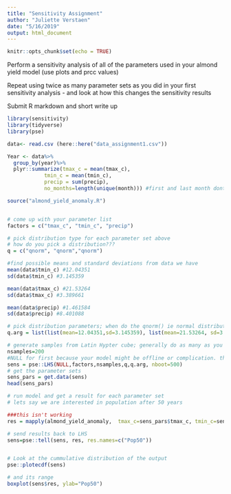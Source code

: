 ```yaml
---
title: "Sensitivity Assignment"
author: "Juliette Verstaen"
date: "5/16/2019"
output: html_document
---
```


```r
knitr::opts_chunk$set(echo = TRUE)
```


Perform a sensitivity analysis of all of the parameters used in your almond yield model  (use plots and prcc values)

Repeat using twice as many parameter sets as you did in your first sensitivity analysis - and look at how this changes the sensitivity results
    
Submit R markdown and short write up 


```r

library(sensitivity)
library(tidyverse)
library(pse)

```


```r

data<- read.csv (here::here("data_assignment1.csv"))

Year <- data%>%
  group_by(year)%>%
  plyr::summarize(tmax_c = mean(tmax_c),
            tmin_c = mean(tmin_c),
            precip = sum(precip), 
            no_months=length(unique(month))) #first and last month dont have full 12 months

source("almond_yield_anomaly.R")


# come up with your parameter list
factors = c("tmax_c", "tmin_c", "precip")

# pick distribution type for each parameter set above
# how do you pick a distribution??? 
q = c("qnorm", "qnorm","qnorm")

#find possible means and standard deviations from data we have
mean(data$tmin_c) #12.04351
sd(data$tmin_c) #3.145359

mean(data$tmax_c) #21.53264
sd(data$tmax_c) #3.389661

mean(data$precip) #1.461584
sd(data$precip) #8.401088

# pick distribution parameters; when do the qnorm() ie normal distribution for a set of parameters need to list mean and sd. when do qunif() ie uniform distriubution need min and max
q.arg = list(list(mean=12.04351,sd=3.145359), list(mean=21.53264, sd=3.389661),  list(mean=1.461584, sd=8.401088))

# generate samples from Latin Hypter cube; generally do as many as you possibly can 
nsamples=200
#NULL for first because your model might be offline or complication. this says that it should wait until I run the model for you
sens = pse::LHS(NULL,factors,nsamples,q,q.arg, nboot=500)
# get the parameter sets
sens_pars = get.data(sens)
head(sens_pars)

# run model and get a result for each parameter set
# lets say we are interested in population after 50 years

###this isn't working
res = mapply(almond_yield_anomaly,  tmax_c=sens_pars$tmax_c, tmin_c=sens_pars$tmin_c, precip=sens_pars$precip, T=50)

# send results back to LHS
sens=pse::tell(sens, res, res.names=c("Pop50"))


# Look at the cummulative distribution of the output
pse::plotecdf(sens)

# and its range
boxplot(sens$res, ylab="Pop50")




```
















